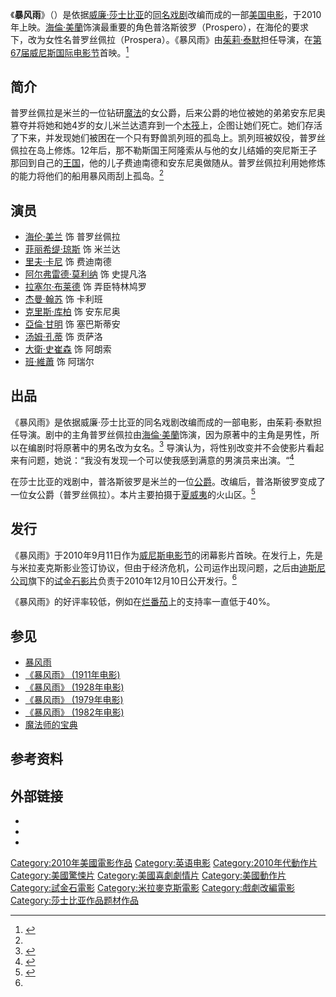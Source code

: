 {{noteTA
|G1=Show
|G2=Movie
}}
{{Infobox film
| name           = 暴风雨
| image          = The Tempest 2010 poster.jpg
| alt            = 
| caption        = 《暴风雨》海报
| director       = [[茱莉·泰默|茱莉·泰默]]
| producer       = 茱莉·泰默<br>[[罗伯特·查托夫|罗伯特·查托夫]]<br>琳·亨德<br>詹森·K.劳<br>朱莉娅·泰勒斯坦利
| screenplay     =茱莉·泰默
| based on       = [[莎士比亚|莎士比亚]]《[[暴风雨|暴风雨]]》
| starring       = [[海倫·美蘭|海倫·美蘭]]<br>[[杰曼·翰苏|杰曼·翰苏]]<br>[[拉塞尔·布莱德|拉塞尔·布莱德]]<br>[[阿尔弗雷德·莫利纳|阿尔弗雷德·莫利纳]]<br>[[克里斯·庫柏|克里斯·庫柏]]
| music          = [[埃利·奥特登泰|埃利·奥特登泰]]
| cinematography = [[斯图尔特·德赖伯勒|斯图尔特·德赖伯勒]]
| editing        = 
| distributor    = [[试金石影片|试金石影片]]<br/>[[米拉麥克斯影業|米拉麥克斯影業]]
| released       = 2010年9月11日<small>（[[第67届威尼斯国际电影节|威尼斯]]）</small><br />2010年12月10日<small>（美国）</small>
| runtime        = 110分钟
| country        = {{美國電影產地}}
| language       =英语
| budget         = $2000万
| gross          = 
}}
《'''暴风雨'''》（{{lang-en|The Tempest}}）是依据[[威廉·莎士比亚|威廉·莎士比亚]]的[[暴风雨|同名戏剧]]改编而成的一部[[美国电影|美国电影]]，于2010年上映。[[海倫·美蘭|海倫·美蘭]]饰演最重要的角色普洛斯彼罗（Prospero），在海伦的要求下，改为女性名普罗丝佩拉（Prospera）。《暴风雨》由[[茱莉·泰默|茱莉·泰默]]担任导演，在[[第67届威尼斯国际电影节|第67届威尼斯国际电影节]]首映。<ref name="[暴风雨]当女王遇上莎翁">{{cite journal|coauthors=中国电影出版社|title=[暴风雨]当女王遇上莎翁|journal=环球银幕|date=2010年12月|pages=p.58-p.59|accessdate=2010-12-12|issn=16739825}}</ref>

==简介==
普罗丝佩拉是米兰的一位钻研[[魔法|魔法]]的女公爵，后来公爵的地位被她的弟弟安东尼奥篡夺并将她和她4岁的女儿米兰达遗弃到一个[[木筏|木筏]]上，企图让她们死亡。她们存活了下来，并发现她们被困在一个只有野兽凯列班的孤岛上。凯列班被奴役，普罗丝佩拉在岛上修炼。12年后，那不勒斯国王阿隆索从与他的女儿结婚的突尼斯王子那回到自己的[[王国|王国]]，他的儿子费迪南德和安东尼奥做随从。普罗丝佩拉利用她修炼的能力将他们的船用暴风雨刮上孤岛。<ref name="[暴风雨]当女王遇上莎翁"/>

==演员==
*[[海伦·美兰|海伦·美兰]] 饰 普罗丝佩拉
*[[菲丽希缇·琼斯|菲丽希缇·琼斯]] 饰 米兰达
*[[里夫·卡尼|里夫·卡尼]] 饰 费迪南德
*[[阿尔弗雷德·莫利纳|阿尔弗雷德·莫利纳]] 饰 史提凡洛
*[[拉塞尔·布莱德|拉塞尔·布莱德]] 饰 弄臣特林鸠罗
*[[杰曼·翰苏|杰曼·翰苏]] 饰 卡利班
*[[克里斯·库柏|克里斯·库柏]] 饰 安东尼奥
*[[亞倫·甘明|亞倫·甘明]] 饰 塞巴斯蒂安
*[[汤姆·孔蒂|汤姆·孔蒂]] 饰 贡萨洛
*[[大衛·史崔森|大衛·史崔森]] 饰 阿朗索
*[[班·維蕭|班·維蕭]] 饰 阿瑞尔

==出品==
《暴风雨》是依据威廉·莎士比亚的同名戏剧改编而成的一部电影，由茱莉·泰默担任导演。剧中的主角普罗丝佩拉由[[海倫·美蘭|海倫·美蘭]]饰演，因为原著中的主角是男性，所以在编剧时将原著中的男名改为女名。<ref>{{cite news | url=http://news.bbc.co.uk/2/hi/entertainment/7658628.stm | title=Mirren 'to star in Tempest film' | work=news.bbc.co.uk | publisher=[[BBC_News|BBC News]] | date=October 8, 2008 | archiveurl=https://www.webcitation.org/5s5JwHeIV?url=http://news.bbc.co.uk/2/hi/entertainment/7658628.stm | archivedate=2010-08-18 | access-date=2010-12-12 | dead-url=no }}</ref> 导演认为，将性别改变并不会使影片看起来有问题，她说：“我没有发现一个可以使我感到满意的男演员来出演。“<ref>{{cite news | last=Child | first=Ben | url=http://www.guardian.co.uk/film/2010/jul/27/julie-taymor-venice-film-festival | title=Julie Taymor's The Tempest to close Venice film festival | work=[[The_Guardian|The Guardian]] | date=July 27, 2010 | archiveurl=https://www.webcitation.org/5s5Jx3aDF?url=http://www.guardian.co.uk/film/2010/jul/27/julie-taymor-venice-film-festival | archivedate=2010-08-18 | access-date=2010-12-12 | dead-url=no }}</ref>

在莎士比亚的戏剧中，普洛斯彼罗是米兰的一位[[公爵|公爵]]。改编后，普洛斯彼罗变成了一位女公爵（普罗丝佩拉）。本片主要拍摄于[[夏威夷|夏威夷]]的火山区。<ref name="first">{{cite news | last=Breznican | first=Anthony | url=http://www.usatoday.com/life/movies/news/2010-05-07-tempest07_ST_N.htm | title=First look: Helen Mirren in lead role in Julie Taymor's 'Tempest' | work=[[USA_Today|USA Today]] | date=May 7, 2010 | archiveurl=https://www.webcitation.org/5s5JxJzoF?url=http://www.usatoday.com/life/movies/news/2010-05-07-tempest07_ST_N.htm | archivedate=2010-08-18 | access-date=2010-12-12 | dead-url=no }}</ref>

==发行==
《暴风雨》于2010年9月11日作为[[威尼斯电影节|威尼斯电影节]]的闭幕影片首映。在发行上，先是与米拉麦克斯影业签订协议，但由于经济危机，公司运作出现问题，之后由[[迪斯尼公司|迪斯尼公司]]旗下的[[试金石影片|试金石影片]]负责于2010年12月10日公开发行。<ref name="first" />

《暴风雨》的好评率较低，例如在[[烂番茄|烂番茄]]上的支持率一直低于40%。

==参见==
* [[暴风雨|暴风雨]]
* [[暴风雨_(1911年电影)|《暴风雨》 (1911年电影)]]
* [[暴风雨_(1928年电影)|《暴风雨》 (1928年电影)]]
* [[暴风雨_(1979年电影)|《暴风雨》 (1979年电影)]]
* [[暴风雨_(1982年电影)|《暴风雨》 (1982年电影)]]
* [[魔法师的宝典|魔法师的宝典]]

==参考资料==
{{reflist}}

==外部链接==
* {{official|http://tempest-themovie.com}}
* {{IMDb title|1274300|暴风雨}}
* {{rotten-tomatoes|tempest|暴风雨}}

{{DEFAULTSORT:Tempest}}
[[Category:2010年美國電影作品|Category:2010年美國電影作品]]
[[Category:英语电影|Category:英语电影]]
[[Category:2010年代動作片|Category:2010年代動作片]]
[[Category:美國驚悚片|Category:美國驚悚片]]
[[Category:美國喜劇劇情片|Category:美國喜劇劇情片]]
[[Category:美國動作片|Category:美國動作片]]
[[Category:試金石電影|Category:試金石電影]]
[[Category:米拉麥克斯電影|Category:米拉麥克斯電影]]
[[Category:戲劇改編電影|Category:戲劇改編電影]]
[[Category:莎士比亚作品题材作品|Category:莎士比亚作品题材作品]]